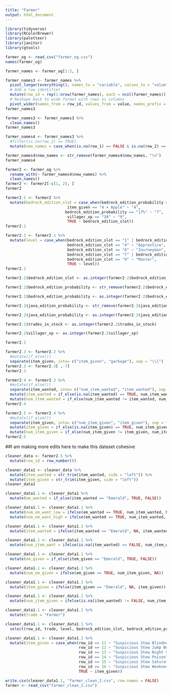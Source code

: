 ```yaml
---
title: "Farmer"
output: html_document
---
```

```r
library(tidyverse)
library(RColorBrewer)
library(paletteer)
library(janitor)
library(gtools)
```

```r
farmer_og <- read_csv("farmer_og.csv")
names(farmer_og)
```

```r
farmer_names <- farmer_og[1:2, ]
```

```r
farmer_names3 <- farmer_names %>%
  pivot_longer(everything(), names_to = "variable", values_to = "value") %>%
  # Add a row identifier
  mutate(row_id = rep(1:nrow(farmer_names), each = ncol(farmer_names))) %>%
  # Reshape back to wide format with rows as columns
  pivot_wider(names_from = row_id, values_from = value, names_prefix = "Row_")
farmer_names3
```

```r
farmer_names3 <- farmer_names3 %>% 
  clean_names()
farmer_names3
```

```r
farmer_names4 <- farmer_names3 %>% 
  #filter(is.na(row_2) == TRUE)
  mutate(new_names = case_when(is.na(row_1) == FALSE & is.na(row_2) == FALSE ~ paste(row_1, row_2, sep = " "), is.na(row_2) == TRUE ~ row_1, is.na(row_1) == TRUE ~ row_2)) %>%   mutate(new_names = ifelse(new_names == "Probability", "Bedrock Edition Probability", new_names))
```

```r
farmer_names4$new_names <- str_remove(farmer_names4$new_names, "\n")
farmer_names4
```

```r
farmer2 <- farmer_og %>%
  rename_with(~ farmer_names4$new_names) %>% 
  clean_names()
farmer2 <- farmer2[-c(1, 2), ]
farmer2
```

```r
farmer2.1 <- farmer2 %>% 
  mutate(bedrock_edition_slot = case_when(bedrock_edition_probability == "25%" ~ "1", 
                           item_given == "4 × Apple" ~ "4",
                          bedrock_edition_probability == "17%" ~ "7",
                           villager_xp == "30" ~ "9",
                           TRUE ~ bedrock_edition_slot))
farmer2.1
```

```r
farmer2.2 <- farmer2.1 %>% 
  mutate(level = case_when(bedrock_edition_slot == "1" | bedrock_edition_slot == "2" ~ "Novice", 
                           bedrock_edition_slot == "4" ~ "Apprentice",
                           bedrock_edition_slot == "6" ~ "Journeyman",
                           bedrock_edition_slot == "7" | bedrock_edition_slot == "8" ~ "Expert",
                           bedrock_edition_slot == "9" ~ "Master",
                           TRUE ~ level))
farmer2.2
```

```r
farmer2.2$bedrock_edition_slot <- as.integer(farmer2.2$bedrock_edition_slot)

farmer2.2$bedrock_edition_probability <- str_remove(farmer2.2$bedrock_edition_probability, "%")

farmer2.2$bedrock_edition_probability <- as.integer(farmer2.2$bedrock_edition_probability)

farmer2.2$java_edition_probability <- str_remove(farmer2.2$java_edition_probability, "%")

farmer2.2$java_edition_probability <- as.integer(farmer2.2$java_edition_probability)

farmer2.2$trades_in_stock <- as.integer(farmer2.2$trades_in_stock)

farmer2.2$villager_xp <- as.integer(farmer2.2$villager_xp)

farmer2.2
```

```r
farmer2.3 <- farmer2.2 %>% 
  #mutate(if_else())
  separate(item_given, into= c("item_given", "garbage"), sep = "\\[")
farmer2.3 <- farmer2.3[ ,-7]
farmer2.3
```

```r
farmer2.4 <- farmer2.3 %>% 
  #mutate(if_else())
  separate(item_wanted, into= c("num_item_wanted", "item_wanted"), sep = "×") %>% 
  mutate(item_wanted = if_else(is.na(item_wanted) == TRUE, num_item_wanted, item_wanted)) %>% 
  mutate(num_item_wanted = if_else(num_item_wanted != item_wanted, num_item_wanted, "1"))
farmer2.4
```

```r
farmer2.5 <- farmer2.4 %>% 
  #mutate(if_else())
  separate(item_given, into= c("num_item_given", "item_given"), sep = "×") %>% 
  mutate(item_given = if_else(is.na(item_given) == TRUE, num_item_given, item_given)) %>% 
  mutate(num_item_given = if_else(num_item_given != item_given, num_item_given, "1"))
farmer2.5
```

##I am making more edits here to make this dataset cohesive

```r
cleaner_data <- farmer2.5 %>%
  mutate(row_id = row_number())
```

```r
cleaner_data1 <- cleaner_data %>% 
  mutate(item_wanted = str_trim(item_wanted, side = "left")) %>% 
  mutate(item_given = str_trim(item_given, side = "left")) 
cleaner_data1
```


```r
cleaner_data1.1 <- cleaner_data1 %>% 
  mutate(em_wanted = if_else(item_wanted == "Emerald", TRUE, FALSE)) 
```

```r
cleaner_data1.1 <- cleaner_data1.1 %>% 
  mutate(num_em_want_low = ifelse(em_wanted == TRUE, num_item_wanted, NA)) %>% 
  mutate(num_em_want_high = ifelse(em_wanted == TRUE, num_item_wanted, NA))  
```

```r
cleaner_data1.1 <- cleaner_data1.1 %>% 
  mutate(item_wanted = ifelse(item_wanted == "Emerald", NA, item_wanted))  
```

```r
cleaner_data1.1 <- cleaner_data1.1 %>% 
  mutate(num_item_want = ifelse(is.na(item_wanted) == FALSE, num_item_wanted, NA))
```

```r
cleaner_data1.1 <- cleaner_data1.1 %>% 
  mutate(em_given = if_else(item_given == "Emerald", TRUE, FALSE))
```

```r
cleaner_data1.1 <- cleaner_data1.1 %>% 
  mutate(num_em_given = ifelse(em_given == TRUE, num_item_given, NA))  
```

```r
cleaner_data1.1 <- cleaner_data1.1 %>% 
  mutate(item_given = ifelse(item_given == "Emerald", NA, item_given))  
```

```r
cleaner_data1.1 <- cleaner_data1.1 %>% 
  mutate(num_item_given = ifelse(is.na(item_wanted) != FALSE, num_item_given, NA))  
```

```r
cleaner_data1.1 <- cleaner_data1.1 %>%
  mutate(trade = "Farmer")
```

```r
cleaner_data1.1 <- cleaner_data1.1 %>% 
  select(row_id, trade, level, bedrock_edition_slot, bedrock_edition_probability, java_edition_probability, em_wanted, num_em_want_low, num_em_want_high, item_wanted, num_item_want, em_given, num_em_given, item_given, num_item_given, trades_in_stock, price_multiplier, villager_xp)
```

```r
cleaner_data1.1 <- cleaner_data1.1 %>% 
  mutate(item_given = case_when(row_id == 11 ~ "Suspicious Stew Blindness",
                                row_id == 12 ~ "Suspicious Stew Jump Boost",
                                row_id == 13 ~ "Suspicious Stew Night Vision",
                                row_id == 14 ~ "Suspicious Stew Poison",
                                row_id == 15 ~ "Suspicious Stew Saturation",
                                row_id == 16 ~ "Suspicious Stew Weakness",
                                TRUE ~ item_given))
```

```r
write.csv(cleaner_data1.1, "farmer_clean_2.csv", row.names = FALSE)
farmer <- read_csv("farmer_clean_2.csv")
```
